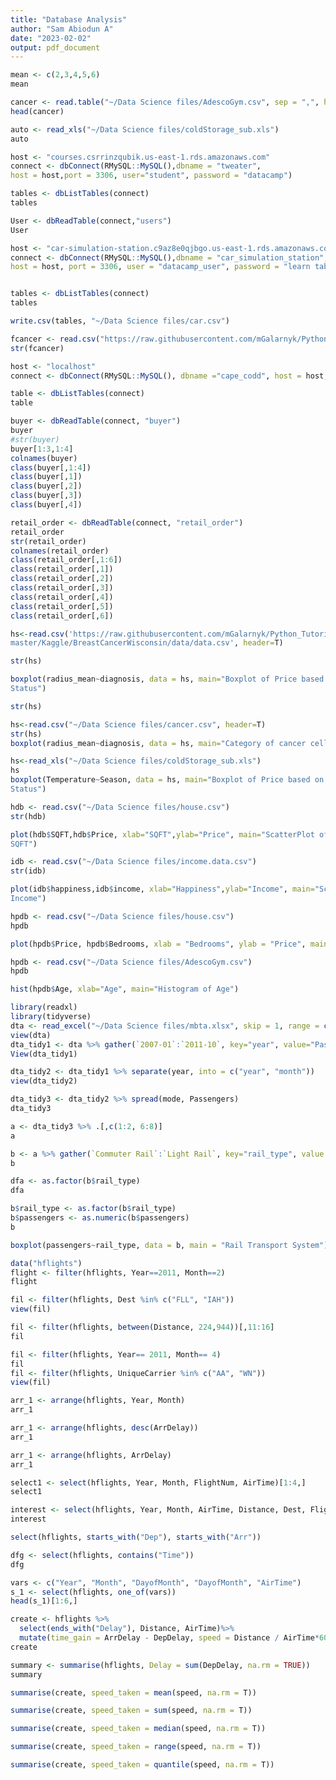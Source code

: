 ```yaml
---
title: "Database Analysis"
author: "Sam Abiodun A"
date: "2023-02-02"
output: pdf_document
---
```


```r
mean <- c(2,3,4,5,6)
mean
```

```r
cancer <- read.table("~/Data Science files/AdescoGym.csv", sep = ",", header = T, skip = 1)
head(cancer)
```

```r
auto <- read_xls("~/Data Science files/coldStorage_sub.xls")
auto
```

```r
host <- "courses.csrrinzqubik.us-east-1.rds.amazonaws.com"
connect <- dbConnect(RMySQL::MySQL(),dbname = "tweater",
host = host,port = 3306, user="student", password = "datacamp")
```
```r
tables <- dbListTables(connect)
tables

User <- dbReadTable(connect,"users")
User
```
```r
host <- "car-simulation-station.c9az8e0qjbgo.us-east-1.rds.amazonaws.com"
connect <- dbConnect(RMySQL::MySQL(),dbname = "car_simulation_station",
host = host, port = 3306, user = "datacamp_user", password = "learn tabular data for fun and profit")


tables <- dbListTables(connect)
tables

write.csv(tables, "~/Data Science files/car.csv")
```

```r
fcancer <- read.csv("https://raw.githubusercontent.com/mGalarnyk/Python_Tutorials/master/Kaggle/BreastCancerWisconsin/data/data.csv", header = T)
str(fcancer)
```



```r
host <- "localhost"
connect <- dbConnect(RMySQL::MySQL(), dbname ="cape_codd", host = host, port = 3306, user="root", password = "samucolon")
```

```r
table <- dbListTables(connect)
table
```


```r
buyer <- dbReadTable(connect, "buyer")
buyer
#str(buyer)
buyer[1:3,1:4]
colnames(buyer)
class(buyer[,1:4])
class(buyer[,1])
class(buyer[,2])
class(buyer[,3])
class(buyer[,4])
```
```r

retail_order <- dbReadTable(connect, "retail_order")
retail_order
str(retail_order)
colnames(retail_order)
class(retail_order[,1:6])
class(retail_order[,1])
class(retail_order[,2])
class(retail_order[,3])
class(retail_order[,4])
class(retail_order[,5])
class(retail_order[,6])

```
```r
hs<-read.csv('https://raw.githubusercontent.com/mGalarnyk/Python_Tutorials/
master/Kaggle/BreastCancerWisconsin/data/data.csv', header=T)

str(hs)

boxplot(radius_mean~diagnosis, data = hs, main="Boxplot of Price based on HS 
Status")
```
```r
str(hs)
```
```r
hs<-read.csv("~/Data Science files/cancer.csv", header=T)
str(hs)
boxplot(radius_mean~diagnosis, data = hs, main="Category of cancer cell")
```
```r
hs<-read_xls("~/Data Science files/coldStorage_sub.xls")
hs
boxplot(Temperature~Season, data = hs, main="Boxplot of Price based on HS 
Status")
```
```r
hdb <- read.csv("~/Data Science files/house.csv")
str(hdb)

plot(hdb$SQFT,hdb$Price, xlab="SQFT",ylab="Price", main="ScatterPlot of Price and 
SQFT")
```
```r
idb <- read.csv("~/Data Science files/income.data.csv")
str(idb)

plot(idb$happiness,idb$income, xlab="Happiness",ylab="Income", main="ScatterPlot of Happiness and 
Income")
```
```r
hpdb <- read.csv("~/Data Science files/house.csv")
hpdb

plot(hpdb$Price, hpdb$Bedrooms, xlab = "Bedrooms", ylab = "Price", main = "Scatterplot of Price and Bedrooms")
```
```r
hpdb <- read.csv("~/Data Science files/AdescoGym.csv")
hpdb

hist(hpdb$Age, xlab="Age", main="Histogram of Age")
```

```r
library(readxl)
library(tidyverse)
dta <- read_excel("~/Data Science files/mbta.xlsx", skip = 1, range = cell_cols(2:60))
view(dta)
dta_tidy1 <- dta %>% gather(`2007-01`:`2011-10`, key="year", value="Passengers")
View(dta_tidy1)

dta_tidy2 <- dta_tidy1 %>% separate(year, into = c("year", "month"))
view(dta_tidy2)
```



```r
dta_tidy3 <- dta_tidy2 %>% spread(mode, Passengers)
dta_tidy3
```
```r
a <- dta_tidy3 %>% .[,c(1:2, 6:8)]
a
```
```r
b <- a %>% gather(`Commuter Rail`:`Light Rail`, key="rail_type", value = "passengers")
b
```
```r
dfa <- as.factor(b$rail_type)
dfa
```





```r
b$rail_type <- as.factor(b$rail_type)
b$passengers <- as.numeric(b$passengers)
b
```

```r
boxplot(passengers~rail_type, data = b, main = "Rail Transport System")
```

```r
data("hflights")
flight <- filter(hflights, Year==2011, Month==2)
flight

fil <- filter(hflights, Dest %in% c("FLL", "IAH"))
view(fil)
```
```r
fil <- filter(hflights, between(Distance, 224,944))[,11:16]
fil
```
```r
fil <- filter(hflights, Year== 2011, Month== 4)
fil
fil <- filter(hflights, UniqueCarrier %in% c("AA", "WN"))
view(fil)
```
```r
arr_1 <- arrange(hflights, Year, Month)
arr_1
```
```r
arr_1 <- arrange(hflights, desc(ArrDelay))
arr_1
```
```r
arr_1 <- arrange(hflights, ArrDelay)
arr_1
```
```r
select1 <- select(hflights, Year, Month, FlightNum, AirTime)[1:4,]
select1

```
```r
interest <- select(hflights, Year, Month, AirTime, Distance, Dest, FlightNum)
interest
```
```r
select(hflights, starts_with("Dep"), starts_with("Arr"))

```
```r
dfg <- select(hflights, contains("Time"))
dfg
```
```r
vars <- c("Year", "Month", "DayofMonth", "DayofMonth", "AirTime")
s_1 <- select(hflights, one_of(vars))
head(s_1)[1:6,]
```
```r
create <- hflights %>%
  select(ends_with("Delay"), Distance, AirTime)%>%
  mutate(time_gain = ArrDelay - DepDelay, speed = Distance / AirTime*60)
create
```


```r
summary <- summarise(hflights, Delay = sum(DepDelay, na.rm = TRUE))
summary
```
```r
summarise(create, speed_taken = mean(speed, na.rm = T))
```
```r
summarise(create, speed_taken = sum(speed, na.rm = T))
```
```r
summarise(create, speed_taken = median(speed, na.rm = T))
```
```r
summarise(create, speed_taken = range(speed, na.rm = T))
```
```r
summarise(create, speed_taken = quantile(speed, na.rm = T))
```













